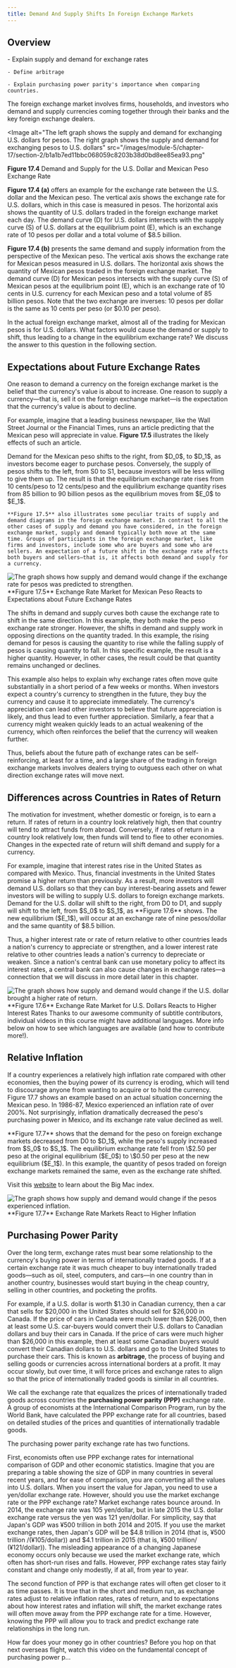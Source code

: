 ```yaml
---
title: Demand And Supply Shifts In Foreign Exchange Markets
---
```


## Overview

<Info title='By the end of this section, you will be able to:'>
    - Explain supply and demand for exchange rates

    - Define arbitrage

    - Explain purchasing power parity's importance when comparing countries.

</Info>

The foreign exchange market involves firms, households, and investors who demand and supply currencies coming together through their banks and the key foreign exchange dealers.

<Image
  alt="The left graph shows the supply and demand for exchanging U.S. dollars for pesos. The right graph shows the supply and demand for exchanging pesos to U.S. dollars"
  src="/images/module-5/chapter-17/section-2/b1a1b7ed11bbc068059c8203b38d0bd8ee85ea93.png"
>
  **Figure 17.4** Demand and Supply for the U.S. Dollar and Mexican Peso
  Exchange Rate
</Image>

**Figure 17.4 (a)** offers an example for the exchange rate between the U.S. dollar and the Mexican peso. The vertical axis shows the exchange rate for U.S. dollars, which in this case is measured in pesos. The horizontal axis shows the quantity of U.S. dollars traded in the foreign exchange market each day. The demand curve (D) for U.S. dollars intersects with the supply curve (S) of U.S. dollars at the equilibrium point (E), which is an exchange rate of 10 pesos per dollar and a total volume of $8.5 billion.

**Figure 17.4 (b)** presents the same demand and supply information from the perspective of the Mexican peso. The vertical axis shows the exchange rate for Mexican pesos measured in U.S. dollars. The horizontal axis shows the quantity of Mexican pesos traded in the foreign exchange market. The demand curve (D) for Mexican pesos intersects with the supply curve (S) of Mexican pesos at the equilibrium point (E), which is an exchange rate of 10 cents in U.S. currency for each Mexican peso and a total volume of 85 billion pesos. Note that the two exchange are inverses: 10 pesos per dollar is the same as 10 cents per peso (or $0.10 per peso).

In the actual foreign exchange market, almost all of the trading for Mexican pesos is for U.S. dollars. What factors would cause the demand or supply to shift, thus leading to a change in the equilibrium exchange rate? We discuss the answer to this question in the following section.

## Expectations about Future Exchange Rates

One reason to demand a currency on the foreign exchange market is the belief that the currency's value is about to increase. One reason to supply a currency—that is, sell it on the foreign exchange market—is the expectation that the currency's value is about to decline.

For example, imagine that a leading business newspaper, like the Wall Street Journal or the Financial Times, runs an article predicting that the Mexican peso will appreciate in value. **Figure 17.5** illustrates the likely effects of such an article.

<Columns>
  <Column>
    Demand for the Mexican peso shifts to the right, from $D_0$, to $D_1$, as
    investors become eager to purchase pesos. Conversely, the supply of pesos
    shifts to the left, from S0 to S1, because investors will be less willing to
    give them up. The result is that the equilibrium exchange rate rises from 10
    cents/peso to 12 cents/peso and the equilibrium exchange quantity rises from
    85 billion to 90 billion pesos as the equilibrium moves from $E_0$ to $E_1$.

    **Figure 17.5** also illustrates some peculiar traits of supply and demand diagrams in the foreign exchange market. In contrast to all the other cases of supply and demand you have considered, in the foreign exchange market, supply and demand typically both move at the same time. Groups of participants in the foreign exchange market, like firms and investors, include some who are buyers and some who are sellers. An expectation of a future shift in the exchange rate affects both buyers and sellers—that is, it affects both demand and supply for a currency.

  </Column>
  <Column>
    <Image
      alt="The graph shows how supply and demand would change if the exchange rate for pesos was predicted to strengthen."
      src="/images/module-5/chapter-17/section-2/922a70b39c8e44924a4e36b58d55a6afe041e57a.png"
      width={400}
      height={400}
    >
      **Figure 17.5** Exchange Rate Market for Mexican Peso Reacts to
      Expectations about Future Exchange Rates
    </Image>
  </Column>
</Columns>

The shifts in demand and supply curves both cause the exchange rate to shift in the same direction. In this example, they both make the peso exchange rate stronger. However, the shifts in demand and supply work in opposing directions on the quantity traded. In this example, the rising demand for pesos is causing the quantity to rise while the falling supply of pesos is causing quantity to fall. In this specific example, the result is a higher quantity. However, in other cases, the result could be that quantity remains unchanged or declines.

This example also helps to explain why exchange rates often move quite substantially in a short period of a few weeks or months. When investors expect a country's currency to strengthen in the future, they buy the currency and cause it to appreciate immediately. The currency's appreciation can lead other investors to believe that future appreciation is likely, and thus lead to even further appreciation. Similarly, a fear that a currency might weaken quickly leads to an actual weakening of the currency, which often reinforces the belief that the currency will weaken further.

Thus, beliefs about the future path of exchange rates can be self-reinforcing, at least for a time, and a large share of the trading in foreign exchange markets involves dealers trying to outguess each other on what direction exchange rates will move next.

## Differences across Countries in Rates of Return

The motivation for investment, whether domestic or foreign, is to earn a return. If rates of return in a country look relatively high, then that country will tend to attract funds from abroad. Conversely, if rates of return in a country look relatively low, then funds will tend to flee to other economies. Changes in the expected rate of return will shift demand and supply for a currency.

<Columns>
<Column>
For example, imagine that interest rates rise in the United States as compared with Mexico. Thus, financial investments in the United States promise a higher return than previously. As a result, more investors will demand U.S. dollars so that they can buy interest-bearing assets and fewer investors will be willing to supply U.S. dollars to foreign exchange markets. Demand for the U.S. dollar will shift to the right, from D0 to D1, and supply will shift to the left, from $S_0$ to $S_1$, as **Figure 17.6** shows. The new equilibrium ($E_1$), will occur at an exchange rate of nine pesos/dollar and the same quantity of $8.5 billion.

Thus, a higher interest rate or rate of return relative to other countries leads a nation's currency to appreciate or strengthen, and a lower interest rate relative to other countries leads a nation's currency to depreciate or weaken. Since a nation's central bank can use monetary policy to affect its interest rates, a central bank can also cause changes in exchange rates—a connection that we will discuss in more detail later in this chapter.

</Column>
<Column>
<Image
  alt="The graph shows how supply and demand would change if the U.S. dollar brought a higher rate of return."
  src="/images/module-5/chapter-17/section-2/82f96518856149c3a2dc071d1e004fe3ccd63d29.png"
  width={400}
  height={400}
>
  **Figure 17.6** Exchange Rate Market for U.S. Dollars Reacts to Higher
  Interest Rates
</Image>

</Column>
</Columns>

<YoutubeVideo src="https://www.youtube.com/embed/ZYFBIOgPJbE" title='The "Peso Problem" | Marginal Revolution University'>
Thanks to our awesome community of subtitle contributors, individual videos in this course might have additional languages. More info below on how to see which languages are available (and how to contribute more!).

</YoutubeVideo>

## Relative Inflation

If a country experiences a relatively high inflation rate compared with other economies, then the buying power of its currency is eroding, which will tend to discourage anyone from wanting to acquire or to hold the currency. Figure 17.7 shows an example based on an actual situation concerning the Mexican peso. In 1986-87, Mexico experienced an inflation rate of over 200%. Not surprisingly, inflation dramatically decreased the peso's purchasing power in Mexico, and its exchange rate value declined as well.

<Columns>

<Column>
  **Figure 17.7** shows that the demand for the peso on foreign exchange markets
  decreased from D0 to $D_1$, while the peso's supply increased from $S_0$ to
  $S_1$. The equilibrium exchange rate fell from \$2.50 per peso at the original
  equilibrium ($E_0$) to \$0.50 per peso at the new equilibrium ($E_1$). In this
  example, the quantity of pesos traded on foreign exchange markets remained the
  same, even as the exchange rate shifted.

Visit this [website](https://www.economist.com/big-mac-index) to learn about the Big Mac index.

</Column>

<Column>
  <Image
    alt="The graph shows how supply and demand would change if the pesos experienced inflation."
    src="/images/module-5/chapter-17/section-2/98d28183a8639366d34d7297910c22ed077d2c8f.png"
    width={400}
    height={400}
  >
    **Figure 17.7** Exchange Rate Markets React to Higher Inflation
  </Image>
</Column>

</Columns>

## Purchasing Power Parity

Over the long term, exchange rates must bear some relationship to the currency's buying power in terms of internationally traded goods. If at a certain exchange rate it was much cheaper to buy internationally traded goods—such as oil, steel, computers, and cars—in one country than in another country, businesses would start buying in the cheap country, selling in other countries, and pocketing the profits.

For example, if a U.S. dollar is worth \$1.30 in Canadian currency, then a car that sells for \$20,000 in the United States should sell for \$26,000 in Canada. If the price of cars in Canada were much lower than \$26,000, then at least some U.S. car-buyers would convert their U.S. dollars to Canadian dollars and buy their cars in Canada. If the price of cars were much higher than \$26,000 in this example, then at least some Canadian buyers would convert their Canadian dollars to U.S. dollars and go to the United States to purchase their cars. This is known as **arbitrage**, the process of buying and selling goods or currencies across international borders at a profit. It may occur slowly, but over time, it will force prices and exchange rates to align so that the price of internationally traded goods is similar in all countries.

We call the exchange rate that equalizes the prices of internationally traded goods across countries the **purchasing power parity (PPP)** exchange rate. A group of economists at the International Comparison Program, run by the World Bank, have calculated the PPP exchange rate for all countries, based on detailed studies of the prices and quantities of internationally tradable goods.

<Callout>The purchasing power parity exchange rate has two functions.</Callout>

First, economists often use PPP exchange rates for international comparison of GDP and other economic statistics. Imagine that you are preparing a table showing the size of GDP in many countries in several recent years, and for ease of comparison, you are converting all the values into U.S. dollars. When you insert the value for Japan, you need to use a yen/dollar exchange rate. However, should you use the market exchange rate or the PPP exchange rate? Market exchange rates bounce around. In 2014, the exchange rate was 105 yen/dollar, but in late 2015 the U.S. dollar exchange rate versus the yen was 121 yen/dollar. For simplicity, say that Japan's GDP was ¥500 trillion in both 2014 and 2015. If you use the market exchange rates, then Japan's GDP will be \$4.8 trillion in 2014 (that is, ¥500 trillion /(¥105/dollar)) and \$4.1 trillion in 2015 (that is, ¥500 trillion/ (¥121/dollar)). The misleading appearance of a changing Japanese economy occurs only because we used the market exchange rate, which often has short-run rises and falls. However, PPP exchange rates stay fairly constant and change only modestly, if at all, from year to year.

The second function of PPP is that exchange rates will often get closer to it as time passes. It is true that in the short and medium run, as exchange rates adjust to relative inflation rates, rates of return, and to expectations about how interest rates and inflation will shift, the market exchange rates will often move away from the PPP exchange rate for a time. However, knowing the PPP will allow you to track and predict exchange rate relationships in the long run.

<YoutubeVideo src="https://www.youtube.com/embed/13y49v0Zp1c" title="Purchasing Power Parity: When in India, Get a Haircut">
How far does your money go in other countries? Before you hop on that next overseas flight, watch this video on the fundamental concept of purchasing power p...

</YoutubeVideo>

